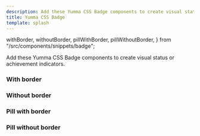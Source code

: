 ```yaml
---
description: Add these Yumma CSS Badge components to create visual status or achievement indicators.
title: Yumma CSS Badge
template: splash
---
```


  withBorder,
  withoutBorder,
  pillWithBorder,
  pillWithoutBorder,
} from "/src/components/snippets/badge";

Add these Yumma CSS Badge components to create visual status or achievement indicators.

### With border

<Preview
  data={withBorder}
  useCenter
  usePadding
  useHeight="55px"
  useTabs
  useVersion="2.0.0"
/>

### Without border

<Preview
  data={withoutBorder}
  useCenter
  usePadding
  useHeight="55px"
  useTabs
  useVersion="2.0.0"
/>

### Pill with border

<Preview
  data={pillWithBorder}
  useCenter
  usePadding
  useHeight="55px"
  useTabs
  useVersion="2.0.0"
/>

### Pill without border

<Preview
  data={pillWithoutBorder}
  useCenter
  usePadding
  useHeight="55px"
  useTabs
  useVersion="2.0.0"
/>
